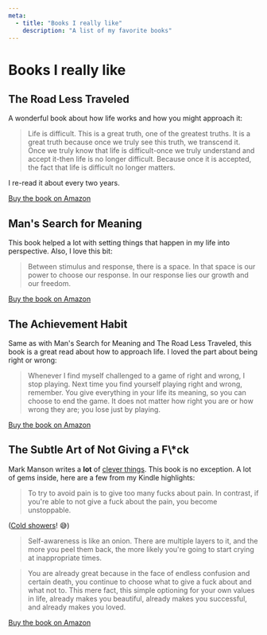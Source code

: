 ```yaml
---
meta:
  - title: "Books I really like"
    description: "A list of my favorite books"
---
```


# Books I really like

## The Road Less Traveled

A wonderful book about how life works and how you might approach it:

> Life is difficult. This is a great truth, one of the greatest truths. It is a
> great truth because once we truly see this truth, we transcend it. Once we
> truly know that life is difficult-once we truly understand and accept it-then
> life is no longer difficult. Because once it is accepted, the fact that life
> is difficult no longer matters.

I re-read it about every two years.

[Buy the book on Amazon](https://amzn.to/2Q0WuVf)

## Man's Search for Meaning

This book helped a lot with setting things that happen in my life into
perspective. Also, I love this bit:

> Between stimulus and response, there is a space. In that space is our power to
> choose our response. In our response lies our growth and our freedom.

[Buy the book on Amazon](https://amzn.to/2wDxESH)

## The Achievement Habit

Same as with Man's Search for Meaning and The Road Less Traveled, this book is a
great read about how to approach life. I loved the part about being right or
wrong:

> Whenever I find myself challenged to a game of right and wrong, I stop
> playing. Next time you find yourself playing right and wrong, remember. You
> give everything in your life its meaning, so you can choose to end the game.
> It does not matter how right you are or how wrong they are; you lose just by
> playing.

[Buy the book on Amazon](https://amzn.to/2PBFt2Z)

## The Subtle Art of Not Giving a F\\\*ck

Mark Manson writes a **lot** of
[clever things](https://markmanson.net/how-to-grow-up). This book is no
exception. A lot of gems inside, here are a few from my Kindle highlights:

> To try to avoid pain is to give too many fucks about pain. In contrast, if
> you're able to not give a fuck about the pain, you become unstoppable.

([Cold showers](/workout#take-cold-showers)! 😅)

> Self-awareness is like an onion. There are multiple layers to it, and the more
> you peel them back, the more likely you're going to start crying at
> inappropriate times.

> You are already great because in the face of endless confusion and certain
> death, you continue to choose what to give a fuck about and what not to. This
> mere fact, this simple optioning for your own values in life, already makes
> you beautiful, already makes you successful, and already makes you loved.

[Buy the book on Amazon](https://amzn.to/2LbuX1V)
